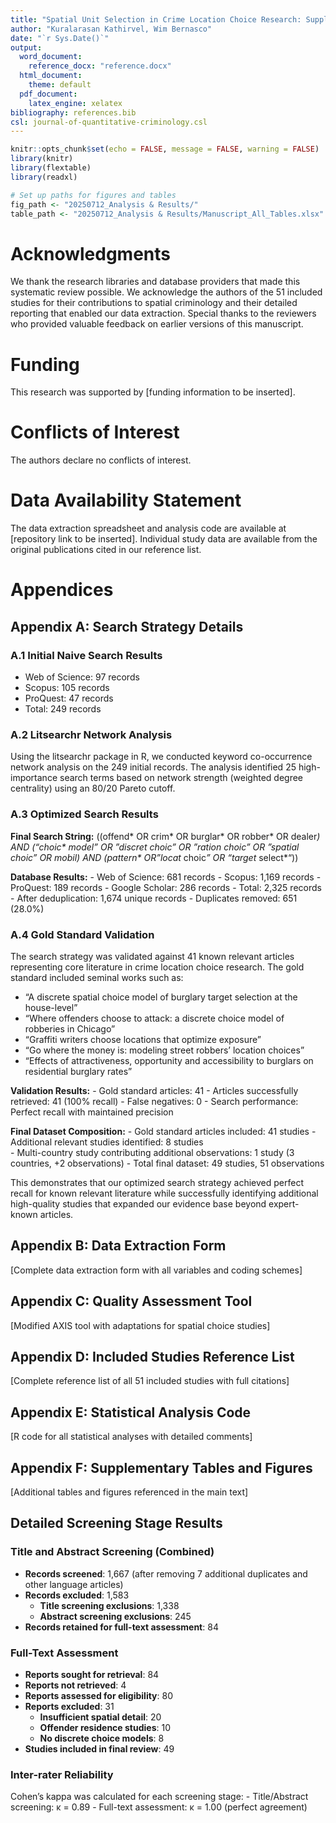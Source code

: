 ```yaml
---
title: "Spatial Unit Selection in Crime Location Choice Research: Supplementary Materials"
author: "Kuralarasan Kathirvel, Wim Bernasco"
date: "`r Sys.Date()`"
output:
  word_document:
    reference_docx: "reference.docx"
  html_document:
    theme: default
  pdf_document:
    latex_engine: xelatex
bibliography: references.bib
csl: journal-of-quantitative-criminology.csl
---
```


```r
knitr::opts_chunk$set(echo = FALSE, message = FALSE, warning = FALSE)
library(knitr)
library(flextable)
library(readxl)

# Set up paths for figures and tables
fig_path <- "20250712_Analysis & Results/"
table_path <- "20250712_Analysis & Results/Manuscript_All_Tables.xlsx"
```

# Acknowledgments

We thank the research libraries and database providers that made this systematic review possible. We acknowledge the authors of the 51 included studies for their contributions to spatial criminology and their detailed reporting that enabled our data extraction. Special thanks to the reviewers who provided valuable feedback on earlier versions of this manuscript.

# Funding

This research was supported by [funding information to be inserted].

# Conflicts of Interest

The authors declare no conflicts of interest.

# Data Availability Statement

The data extraction spreadsheet and analysis code are available at [repository link to be inserted]. Individual study data are available from the original publications cited in our reference list.

# Appendices {.appendix}

## Appendix A: Search Strategy Details

### A.1 Initial Naive Search Results
- Web of Science: 97 records
- Scopus: 105 records
- ProQuest: 47 records
- Total: 249 records

### A.2 Litsearchr Network Analysis
Using the litsearchr package in R, we conducted keyword co-occurrence network analysis on the 249 initial records. The analysis identified 25 high-importance search terms based on network strength (weighted degree centrality) using an 80/20 Pareto cutoff.

### A.3 Optimized Search Results
**Final Search String:**
((offend* OR crim* OR burglar* OR robber* OR dealer*) AND ("choic* model*" OR "discret* choic*" OR "ration* choic*" OR "spatial* choic*" OR mobil*) AND (pattern* OR "locat* choic*" OR "target* select*"))

**Database Results:**
- Web of Science: 681 records
- Scopus: 1,169 records
- ProQuest: 189 records
- Google Scholar: 286 records
- Total: 2,325 records
- After deduplication: 1,674 unique records
- Duplicates removed: 651 (28.0%)

### A.4 Gold Standard Validation
The search strategy was validated against 41 known relevant articles representing core literature in crime location choice research. The gold standard included seminal works such as:

- "A discrete spatial choice model of burglary target selection at the house-level"
- "Where offenders choose to attack: a discrete choice model of robberies in Chicago"  
- "Graffiti writers choose locations that optimize exposure"
- "Go where the money is: modeling street robbers' location choices"
- "Effects of attractiveness, opportunity and accessibility to burglars on residential burglary rates"

**Validation Results:**
- Gold standard articles: 41
- Articles successfully retrieved: 41 (100% recall)
- False negatives: 0
- Search performance: Perfect recall with maintained precision

**Final Dataset Composition:**
- Gold standard articles included: 41 studies
- Additional relevant studies identified: 8 studies  
- Multi-country study contributing additional observations: 1 study (3 countries, +2 observations)
- Total final dataset: 49 studies, 51 observations

This demonstrates that our optimized search strategy achieved perfect recall for known relevant literature while successfully identifying additional high-quality studies that expanded our evidence base beyond expert-known articles.

## Appendix B: Data Extraction Form

[Complete data extraction form with all variables and coding schemes]

## Appendix C: Quality Assessment Tool

[Modified AXIS tool with adaptations for spatial choice studies]

## Appendix D: Included Studies Reference List

[Complete reference list of all 51 included studies with full citations]

## Appendix E: Statistical Analysis Code

[R code for all statistical analyses with detailed comments]

## Appendix F: Supplementary Tables and Figures

[Additional tables and figures referenced in the main text]

## Detailed Screening Stage Results

### Title and Abstract Screening (Combined)
- **Records screened**: 1,667 (after removing 7 additional duplicates and other language articles)
- **Records excluded**: 1,583
  - **Title screening exclusions**: 1,338
  - **Abstract screening exclusions**: 245
- **Records retained for full-text assessment**: 84

### Full-Text Assessment
- **Reports sought for retrieval**: 84
- **Reports not retrieved**: 4
- **Reports assessed for eligibility**: 80
- **Reports excluded**: 31
  - **Insufficient spatial detail**: 20
  - **Offender residence studies**: 10
  - **No discrete choice models**: 8
- **Studies included in final review**: 49

### Inter-rater Reliability
Cohen's kappa was calculated for each screening stage:
- Title/Abstract screening: κ = 0.89
- Full-text assessment: κ = 1.00 (perfect agreement)
